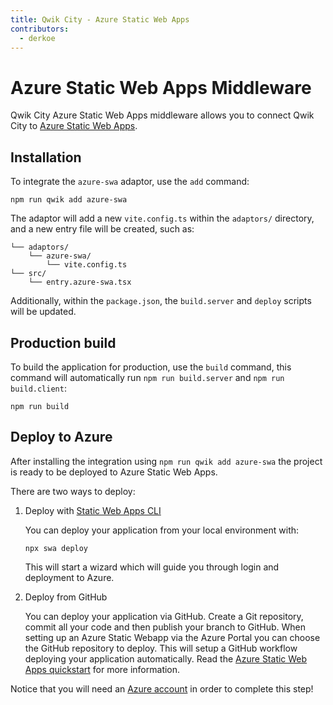 ```yaml
---
title: Qwik City - Azure Static Web Apps
contributors:
  - derkoe
---
```


# Azure Static Web Apps Middleware

Qwik City Azure Static Web Apps middleware allows you to connect Qwik City to [Azure Static Web Apps](https://learn.microsoft.com/azure/static-web-apps/).

## Installation

To integrate the `azure-swa` adaptor, use the `add` command:

```shell
npm run qwik add azure-swa
```

The adaptor will add a new `vite.config.ts` within the `adaptors/` directory, and a new entry file will be created, such as:

```
└── adaptors/
    └── azure-swa/
        └── vite.config.ts
└── src/
    └── entry.azure-swa.tsx
```

Additionally, within the `package.json`, the `build.server` and `deploy` scripts will be updated.

## Production build

To build the application for production, use the `build` command, this command will automatically run `npm run build.server` and `npm run build.client`:

```shell
npm run build
```

## Deploy to Azure

After installing the integration using `npm run qwik add azure-swa` the project is ready to be deployed to Azure Static Web Apps.

There are two ways to deploy:

1. Deploy with [Static Web Apps CLI](https://azure.github.io/static-web-apps-cli/)  
   
   You can deploy your application from your local environment with:

    ```shell
    npx swa deploy
    ```

    This will start a wizard which will guide you through login and deployment to Azure.

2. Deploy from GitHub

   You can deploy your application via GitHub. Create a Git repository, commit all your code and then publish your branch to GitHub. 
   When setting up an Azure Static Webapp via the Azure Portal you can choose the GitHub repository to deploy.
   This will setup a GitHub workflow deploying your application automatically. Read the [Azure Static Web Apps quickstart](https://learn.microsoft.com/azure/static-web-apps/get-started-portal?pivots=github) for more information.

Notice that you will need an [Azure account](https://signup.azure.com/) in order to complete this step!
